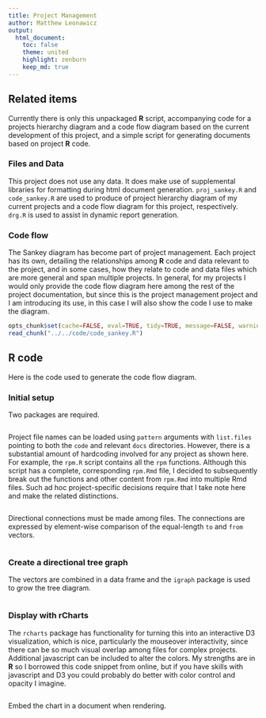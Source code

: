 ```yaml
---
title: Project Management
author: Matthew Leonawicz
output:
  html_document:
    toc: false
    theme: united
    highlight: zenburn
    keep_md: true
---
```


## Related items
Currently there is only this unpackaged **R** script, accompanying code for a projects hierarchy diagram
and a code flow diagram based on the current development of this project, and a simple script for generating documents based on project **R** code.

### Files and Data
This project does not use any data.
It does make use of supplemental libraries for formatting during html document generation.
`proj_sankey.R` and `code_sankey.R` are used to produce of project hierarchy diagram of my current projects and a code flow diagram for this project, respectively.
`drg.R` is used to assist in dynamic report generation.

### Code flow
The Sankey diagram has become part of project management.
Each project has its own, detailing the relationships among **R** code and data relevant to the project,
and in some cases, how they relate to code and data files which are more general and span multiple projects.
In general, for my projects I would only provide the code flow diagram here among the rest of the project documentation,
but since this is the project management project and I am introducing its use,
in this case I will also show the code I use to make the diagram.

```r
opts_chunk$set(cache=FALSE, eval=TRUE, tidy=TRUE, message=FALSE, warning=FALSE)
read_chunk("../../code/code_sankey.R")
```

## **R** code
Here is the code used to generate the code flow diagram.

### Initial setup

Two packages are required.

```r
```

Project file names can be loaded using `pattern` arguments with `list.files` pointing to both the `code` and relevant `docs` directories.
However, there is a substantial amount of hardcoding involved for any project as shown here.
For example, the `rpm.R` script contains all the `rpm` functions. 
Although this script has a complete, corresponding `rpm.Rmd` file, I decided to subsequently break out the functions and other content from `rpm.Rmd` into multiple Rmd files.
Such ad hoc project-specific decisions require that I take note here and make the related distinctions.

```r
```

Directional connections must be made among files.
The connections are expressed by element-wise comparison of the equal-length `to` and `from` vectors.

```r
```

### Create a directional tree graph

The vectors are combined in a data frame and the `igraph` package is used to grow the tree diagram.

```r
```

### Display with rCharts

The `rcharts` package has functionality for turning this into an interactive D3 visualization,
which is nice, particularly the mouseover interactivity, since there can be so much visual overlap among files for complex projects.
Additional javascript can be included to alter the colors.
My strengths are in **R** so I borrowed this code snippet from online,
but if you have skills with javascript and D3 you could probably do better with color control and opacity I imagine.

```r
```

Embed the chart in a document when rendering.

```r
```
<style>iframe.rChart{ width: 100%; height: 840px;}</style>

